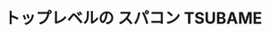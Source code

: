 ﻿---
title: "トップレベルの スパコン TSUBAME"
category: "その他"
vol: "71"
interviewee: ""
url: ""
tags: []
pdf: "71-1-TSUBAME.pdf"
career: ""
preface: "東京工業大学には「TSUBAME」という名称のスーパーコンピュータ、通称スパコン が存在する。「TSUBAME」という名前には東京工業大学のシンボルマークであるつばめ が掛けられている。TSUBAME は 2006 年から運用を開始し、初期の TSUBAME 1.0 か ら TSUBAME 1.2 への進化を経て、2010 年、さらなる性能の向上をとげて、TSUBAME 2.0 としての運用が始まった。これを機に今号の特別企画では、TSUBAME の設計者である 松岡先生にお話を伺った。"
---
